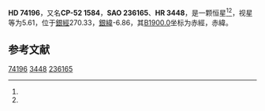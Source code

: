 {{Starbox begin
| name = HD 74196
}}
{{Starbox observe
| epoch = [[J2000.0|J2000.0]]
| constell = {{星座名待查}}<ref name=SIMBAD>{{cite web
 | url=http://simbad.u-strasbg.fr/simbad/sim-id?Ident=HR+3448
 | title =Pulsating variable Star
 | publisher=Centre de Données astronomiques de Strasbourg
 | work=SIMBAD
 | accessdate=2012-07-13}}</ref><ref name=DATA>{{cite web
 | url=http://vizier.u-strasbg.fr/viz-bin/VizieR-5?-out.add=.&-source=5050&-corr=PK=HR&-out.max=9999&HR=3448
 | title=VizieR Detailed Page
 | accessdate=2012-07-13
 | archive-date=2016-03-05
 | archive-url=https://web.archive.org/web/20160305000459/http://vizier.u-strasbg.fr/viz-bin/VizieR-5?-out.add=.&-source=5050&-corr=PK=HR&-out.max=9999&HR=3448
 | dead-url=no
 }}</ref>
| 星官 = 
| ra = {{RA|8|40|17.4}}<ref name=SIMBAD /><ref name=DATA />
| dec = {{DEC|-53|0|55}}<ref name=SIMBAD /><ref name=DATA />
| appmag_v = 5.61<ref name=SIMBAD /><ref name=DATA />
}}
{{Starbox character
| class = B7Vn<ref name=SIMBAD /><ref name=DATA />
| b-v = -0.14<ref name=SIMBAD /><ref name=DATA />
| u-b = -0.5<ref name=SIMBAD /><ref name=DATA />
| r-i = <ref name=SIMBAD /><ref name=DATA />
| variable = 
}}
{{Starbox astrometry
| radial_v = -0.5
| prop_mo_ra = 15
| parallax = 
| p_error = 
}}
{{Starbox catalog
| names =CP-52 1584，[[SAO星表|SAO]] 236165，[[HD星表|HD]] 74196，[[HR星表|HR]] 3448}}
{{Starbox reference |Simbad=HR+3448}}
{{Starbox end}}

'''HD 74196'''，又名'''CP-52 1584'''，'''SAO 236165'''、'''HR 3448'''，是一颗恒星<ref name=SIMBAD /><ref name=DATA />，视星等为5.61，位于[[銀道座標系|銀經]]270.33，[[銀道座標系|銀緯]]-6.86，其[[B1900.0|B1900.0]]坐标为赤經{{RA|8|37|26}}，赤緯{{DEC|-52|-6.86|37}}。

== 参考文献 ==
{{reflist}}

{{star-stub}}

[[Category:HD和HDE天體|74196]]
[[Category:HR天體|3448]]
[[Category:SAO天體|236165]]